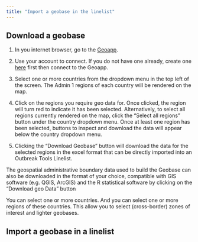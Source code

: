 ```yaml
---
title: "Import a geobase in the linelist"
---
```



## Download a geobase {#sec-geobase-download}

1.	In you internet browser, go to the [Geoapp](https://reports.msf.net/secure/app/outbreak-tools-geoapp). 

2. Use your account to connect. If you do not have one already, create one [here]( https://reports.msf.net/signup/) first then connect to the Geoapp.

3. Select one or more countries from the dropdown menu in the top left of the screen. The Admin 1 regions of each country will be rendered on the map.

4. Click on the regions you require geo data for. Once clicked, the region will turn red to indicate it has been selected. Alternatively, to select all regions currently rendered on the map, click the "Select all regions" button under the country dropdown menu. Once at least one region has been selected, buttons to inspect and download the data will appear below the country dropdown menu.

5. Clicking the "Download Geobase" button will download the data for the selected regions in the excel format that can be directly imported into an Outbreak Tools Linelist.


::: {.callout-note}
The geospatial administrative boundary data used to build the Geobase can also be downloaded in the format of your choice, compatible with GIS software (e.g. QGIS, ArcGIS) and the R statistical software by clicking on the "Download geo Data" button
:::
    

::: {.callout-tip}
You can select one or more countries. And you can select one or more regions of these countries. This allow you to select (cross-border) zones of interest and lighter geobases.
:::



## Import a geobase in a linelist {#sec-geobase-import}